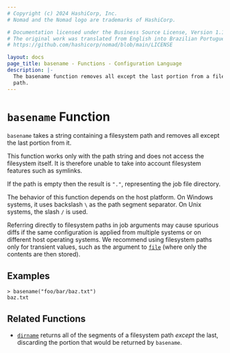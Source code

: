 ```yaml
---
# Copyright (c) 2024 HashiCorp, Inc.
# Nomad and the Nomad logo are trademarks of HashiCorp.

# Documentation licensed under the Business Source License, Version 1.1.
# The original work was translated from English into Brazilian Portuguese.
# https://github.com/hashicorp/nomad/blob/main/LICENSE

layout: docs
page_title: basename - Functions - Configuration Language
description: |-
  The basename function removes all except the last portion from a filesystem
  path.
---
```


# `basename` Function

`basename` takes a string containing a filesystem path and removes all except
the last portion from it.

This function works only with the path string and does not access the
filesystem itself. It is therefore unable to take into account filesystem
features such as symlinks.

If the path is empty then the result is `"."`, representing the job file directory.

The behavior of this function depends on the host platform. On Windows systems,
it uses backslash `\` as the path segment separator. On Unix systems, the slash
`/` is used.

Referring directly to filesystem paths in job arguments may cause
spurious diffs if the same configuration is applied from multiple systems or on
different host operating systems. We recommend using filesystem paths only
for transient values, such as the argument to [`file`](/nomad/docs/job-specification/hcl2/functions/file/file) (where
only the contents are then stored).

## Examples

```shell-session
> basename("foo/bar/baz.txt")
baz.txt
```

## Related Functions

- [`dirname`](/nomad/docs/job-specification/hcl2/functions/file/dirname) returns all of the segments of a filesystem path
  _except_ the last, discarding the portion that would be returned by
  `basename`.

